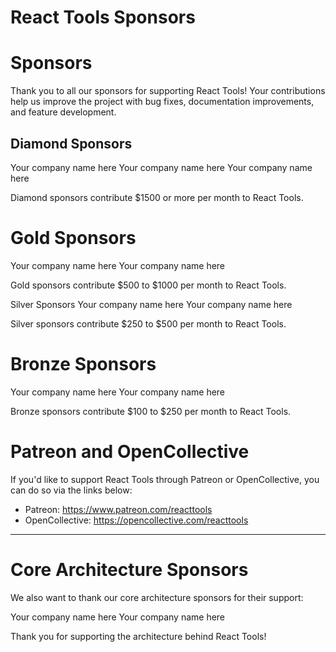 # React Tools Sponsors

# Sponsors

Thank you to all our sponsors for supporting React Tools! Your contributions
help us improve the project with bug fixes, documentation improvements, and
feature development.

## Diamond Sponsors

Your company name here Your company name here Your company name here

Diamond sponsors contribute $1500 or more per month to React Tools.

# Gold Sponsors

Your company name here Your company name here

Gold sponsors contribute $500 to $1000 per month to React Tools.

Silver Sponsors Your company name here Your company name here

Silver sponsors contribute $250 to $500 per month to React Tools.

# Bronze Sponsors

Your company name here Your company name here

Bronze sponsors contribute $100 to $250 per month to React Tools.

# Patreon and OpenCollective

If you'd like to support React Tools through Patreon or OpenCollective, you can
do so via the links below:

- Patreon: https://www.patreon.com/reacttools
- OpenCollective: https://opencollective.com/reacttools

---

# Core Architecture Sponsors

We also want to thank our core architecture sponsors for their support:

Your company name here Your company name here

Thank you for supporting the architecture behind React Tools!
